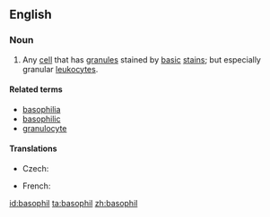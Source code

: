 ==English==
{{wikipedia}}
===Noun===
{{en-noun}}

# {{cytology}} Any [[cell]] that has [[granule]]s stained by [[basic]] [[stain]]s; but especially granular [[leukocyte]]s.

====Related terms====
* [[basophilia]]
* [[basophilic]]
* [[granulocyte]]

====Translations====
{{trans-top|cell}}
* Czech: {{t-|cs|bazofil|m}}
{{trans-mid}}
* French: {{t+|fr|basophile|m}}
{{trans-bottom}}

[[id:basophil]]
[[ta:basophil]]
[[zh:basophil]]